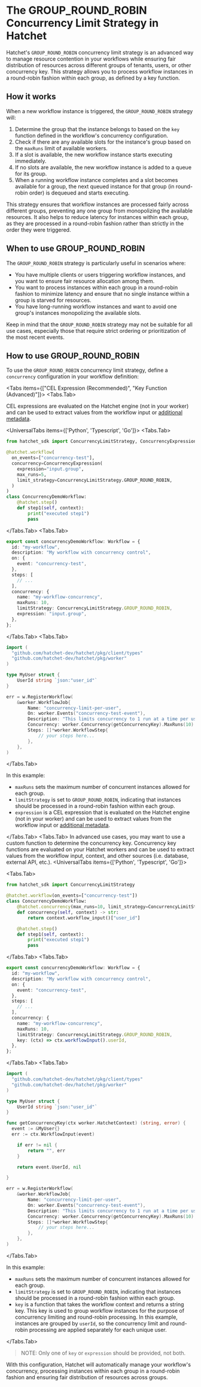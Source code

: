 
# The GROUP_ROUND_ROBIN Concurrency Limit Strategy in Hatchet

Hatchet's `GROUP_ROUND_ROBIN` concurrency limit strategy is an advanced way to manage resource contention in your workflows while ensuring fair distribution of resources across different groups of tenants, users, or other concurrency key. This strategy allows you to process workflow instances in a round-robin fashion within each group, as defined by a key function.

## How it works

When a new workflow instance is triggered, the `GROUP_ROUND_ROBIN` strategy will:

1. Determine the group that the instance belongs to based on the `key` function defined in the workflow's concurrency configuration.
2. Check if there are any available slots for the instance's group based on the `maxRuns` limit of available workers.
3. If a slot is available, the new workflow instance starts executing immediately.
4. If no slots are available, the new workflow instance is added to a queue for its group.
5. When a running workflow instance completes and a slot becomes available for a group, the next queued instance for that group (in round-robin order) is dequeued and starts executing.

This strategy ensures that workflow instances are processed fairly across different groups, preventing any one group from monopolizing the available resources. It also helps to reduce latency for instances within each group, as they are processed in a round-robin fashion rather than strictly in the order they were triggered.

## When to use GROUP_ROUND_ROBIN

The `GROUP_ROUND_ROBIN` strategy is particularly useful in scenarios where:

- You have multiple clients or users triggering workflow instances, and you want to ensure fair resource allocation among them.
- You want to process instances within each group in a round-robin fashion to minimize latency and ensure that no single instance within a group is starved for resources.
- You have long-running workflow instances and want to avoid one group's instances monopolizing the available slots.

Keep in mind that the `GROUP_ROUND_ROBIN` strategy may not be suitable for all use cases, especially those that require strict ordering or prioritization of the most recent events.

## How to use GROUP_ROUND_ROBIN

To use the `GROUP_ROUND_ROBIN` concurrency limit strategy, define a `concurrency` configuration in your workflow definition:

<Tabs items={["CEL Expression (Recommended)", "Key Function (Advanced)"]}>
  <Tabs.Tab>

CEL expressions are evaluated on the Hatchet engine (not in your worker) and can be used to extract values from the workflow input or [additional metadata](/features/additional-metadata).

<UniversalTabs items={['Python', 'Typescript', 'Go']}>
  <Tabs.Tab>

```python
from hatchet_sdk import ConcurrencyLimitStrategy, ConcurrencyExpression

@hatchet.workflow(
  on_events=["concurrency-test"],
  concurrency=ConcurrencyExpression(
    expression="input.group",
    max_runs=5,
    limit_strategy=ConcurrencyLimitStrategy.GROUP_ROUND_ROBIN,
  )
)
class ConcurrencyDemoWorkflow:
    @hatchet.step()
    def step1(self, context):
        print("executed step1")
        pass

```

  </Tabs.Tab>
  <Tabs.Tab>

```typescript
export const concurrencyDemoWorkflow: Workflow = {
  id: "my-workflow",
  description: "My workflow with concurrency control",
  on: {
    event: "concurrency-test",
  },
  steps: [
    // ...
  ],
  concurrency: {
    name: "my-workflow-concurrency",
    maxRuns: 10,
    limitStrategy: ConcurrencyLimitStrategy.GROUP_ROUND_ROBIN,
    expression: "input.group",
  },
};
```

  </Tabs.Tab>
  <Tabs.Tab>

```go
import (
  "github.com/hatchet-dev/hatchet/pkg/client/types"
  "github.com/hatchet-dev/hatchet/pkg/worker"
)

type MyUser struct {
    UserId string `json:"user_id"`
}

err = w.RegisterWorkflow(
    &worker.WorkflowJob{
        Name: "concurrency-limit-per-user",
        On: worker.Events("concurrency-test-event"),
        Description: "This limits concurrency to 1 run at a time per user.",
        Concurrency: worker.Concurrency(getConcurrencyKey).MaxRuns(10).LimitStrategy(types.GroupRoundRobin),
        Steps: []*worker.WorkflowStep{
            // your steps here...
        },
    },
)

```

  </Tabs.Tab>
</UniversalTabs>

In this example:

- `maxRuns` sets the maximum number of concurrent instances allowed for each group.
- `limitStrategy` is set to `GROUP_ROUND_ROBIN`, indicating that instances should be processed in a round-robin fashion within each group.
- `expression` is a CEL expression that is evaluated on the Hatchet engine (not in your worker) and can be used to extract values from the workflow input or [additional metadata](/features/additional-metadata).

</Tabs.Tab>
  <Tabs.Tab>
In advanced use cases, you may want to use a custom function to determine the concurrency key. Concurrency key functions are evaluated on your Hatchet workers and can be used to extract values from the workflow input, context, and other sources (i.e. database, external API, etc.).
<UniversalTabs items={['Python', 'Typescript', 'Go']}>

  <Tabs.Tab>

```python
from hatchet_sdk import ConcurrencyLimitStrategy

@hatchet.workflow(on_events=["concurrency-test"])
class ConcurrencyDemoWorkflow:
    @hatchet.concurrency(max_runs=10, limit_strategy=ConcurrencyLimitStrategy.GROUP_ROUND_ROBIN)
    def concurrency(self, context) -> str:
        return context.workflow_input()["user_id"]

    @hatchet.step()
    def step1(self, context):
        print("executed step1")
        pass

```

  </Tabs.Tab>
  <Tabs.Tab>

```typescript
export const concurrencyDemoWorkflow: Workflow = {
  id: "my-workflow",
  description: "My workflow with concurrency control",
  on: {
    event: "concurrency-test",
  },
  steps: [
    // ...
  ],
  concurrency: {
    name: "my-workflow-concurrency",
    maxRuns: 10,
    limitStrategy: ConcurrencyLimitStrategy.GROUP_ROUND_ROBIN,
    key: (ctx) => ctx.workflowInput().userId,
  },
};
```

  </Tabs.Tab>
  <Tabs.Tab>

```go
import (
  "github.com/hatchet-dev/hatchet/pkg/client/types"
  "github.com/hatchet-dev/hatchet/pkg/worker"
)

type MyUser struct {
    UserId string `json:"user_id"`
}

func getConcurrencyKey(ctx worker.HatchetContext) (string, error) {
  event := &MyUser{}
  err := ctx.WorkflowInput(event)

    if err != nil {
        return "", err
    }

    return event.UserId, nil

}

err = w.RegisterWorkflow(
    &worker.WorkflowJob{
        Name: "concurrency-limit-per-user",
        On: worker.Events("concurrency-test-event"),
        Description: "This limits concurrency to 1 run at a time per user.",
        Concurrency: worker.Concurrency(getConcurrencyKey).MaxRuns(10).LimitStrategy(types.GroupRoundRobin),
        Steps: []*worker.WorkflowStep{
            // your steps here...
        },
    },
)

```

  </Tabs.Tab>
</UniversalTabs>

In this example:

- `maxRuns` sets the maximum number of concurrent instances allowed for each group.
- `limitStrategy` is set to `GROUP_ROUND_ROBIN`, indicating that instances should be processed in a round-robin fashion within each group.
- `key` is a function that takes the workflow context and returns a string key. This key is used to group workflow instances for the purpose of concurrency limiting and round-robin processing. In this example, instances are grouped by `userId`, so the concurrency limit and round-robin processing are applied separately for each unique user.

</Tabs.Tab>
</Tabs>

> NOTE: Only one of `key` or `expression` should be provided, not both.

With this configuration, Hatchet will automatically manage your workflow's concurrency, processing instances within each group in a round-robin fashion and ensuring fair distribution of resources across groups.
